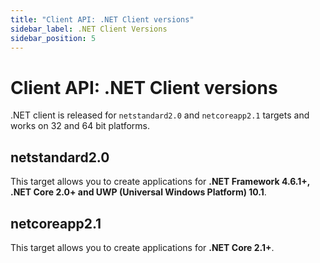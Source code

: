 ---
title: "Client API: .NET Client versions"
sidebar_label: .NET Client Versions
sidebar_position: 5
---




# Client API: .NET Client versions
<LanguageSwitcher supportedLanguages={supportedLanguages} />
<LanguageContent language="csharp">


.NET client is released for `netstandard2.0` and `netcoreapp2.1` targets and works on 32 and 64 bit platforms.

## netstandard2.0

This target allows you to create applications for **.NET Framework 4.6.1+, .NET Core 2.0+ and UWP (Universal Windows Platform) 10.1**.

## netcoreapp2.1

This target allows you to create applications for **.NET Core 2.1+**.


</LanguageContent>